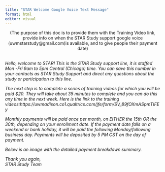 ```yaml
---
title: "STAR Welcome Google Voice Text Message"
format: html
editor: visual
---
```

<center>(The purpose of this doc is to provide them with the Training Video link, provide info on when the STAR Study support google voice (uwmstarstudy@gmail.com)is available, and to give people their payment date)</center>   
\    
*Hello, welcome to STAR! This is the STAR Study support line, it is staffed Mon -Fri 9am to 5pm Central (Chicago) time. You can save this number in your contacts as STAR Study Support and direct any questions about the study or participation to this line.*   

*The next step is to complete a series of training videos for which you will be paid $20. They will take about 35 minutes to complete and you can do this any time in the next week. Here is the link to the training videos:https://uwmadison.co1.qualtrics.com/jfe/form/SV_89fOXmASpmTIFEy*

*Monthly payments will be paid once per month, on EITHER the 15th OR the 30th, depending on your enrollment date. If the payment date falls on a weekend or bank holiday, it will be paid the following Monday/following business day. Payments will be deposited by 5 PM CST on the day of payment.*  

*Below is an image with the detailed payment breakdown summary.*  

*Thank you again,*  
*STAR Study Team*


